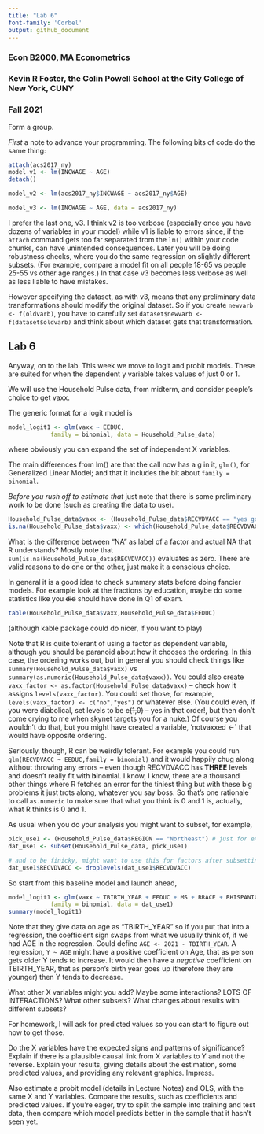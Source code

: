 ---
title: "Lab 6"
font-family: 'Corbel'
output: github_document
---
  
### Econ B2000, MA Econometrics
### Kevin R Foster, the Colin Powell School at the City College of New York, CUNY
### Fall 2021

Form a group.

*First* a note to advance your programming. The following bits of code do the same thing:
```{r eval=FALSE}
attach(acs2017_ny)
model_v1 <- lm(INCWAGE ~ AGE)
detach()

model_v2 <- lm(acs2017_ny$INCWAGE ~ acs2017_ny$AGE)

model_v3 <- lm(INCWAGE ~ AGE, data = acs2017_ny)

```
I prefer the last one, v3. I think v2 is too verbose (especially once you have dozens of variables in your model) while v1 is liable to errors since, if the `attach` command gets too far separated from the `lm()` within your code chunks, can have unintended consequences. Later you will be doing robustness checks, where you do the same regression on slightly different subsets. (For example, compare a model fit on all people 18-65 vs people 25-55 vs other age ranges.) In that case v3 becomes less verbose as well as less liable to have mistakes.

However specifying the dataset, as with v3, means that any preliminary data transformations should modify the original dataset. So if you create `newvarb <- f(oldvarb)`, you have to carefully set `dataset$newvarb <- f(dataset$oldvarb)` and think about which dataset gets that transformation.


## Lab 6

Anyway, on to the lab. This week we move to logit and probit models. These are suited for when the dependent y variable takes values of just 0 or 1.

We will use the Household Pulse data, from midterm, and consider people's choice to get vaxx.

The generic format for a logit model is
```{r eval=FALSE}
model_logit1 <- glm(vaxx ~ EEDUC,
            family = binomial, data = Household_Pulse_data)
```
where obviously you can expand the set of independent X variables.

The main differences from lm() are that the call now has a g in it, `glm()`, for Generalized Linear Model; and that it includes the bit about `family = binomial`.

*Before you rush off to estimate that* just note that there is some preliminary work to be done (such as creating the data to use).

```{r eval=FALSE}
Household_Pulse_data$vaxx <- (Household_Pulse_data$RECVDVACC == "yes got vaxx")
is.na(Household_Pulse_data$vaxx) <- which(Household_Pulse_data$RECVDVACC == "NA") 

```
What is the difference between "NA" as label of a factor and actual NA that R understands? Mostly note that `sum(is.na(Household_Pulse_data$RECVDVACC))` evaluates as zero. There are valid reasons to do one or the other, just make it a conscious choice.

In general it is a good idea to check summary stats before doing fancier models. For example look at the fractions by education, maybe do some statistics like you ~~did~~ should have done in Q1 of exam.

```{r eval=FALSE}
table(Household_Pulse_data$vaxx,Household_Pulse_data$EEDUC)
```
(although kable package could do nicer, if you want to play)

Note that R is quite tolerant of using a factor as dependent variable, although you should be paranoid about how it chooses the ordering. In this case, the ordering works out, but in general you should check things like `summary(Household_Pulse_data$vaxx)` vs `summary(as.numeric(Household_Pulse_data$vaxx))`. You could also create `vaxx_factor <- as.factor(Household_Pulse_data$vaxx)` -- check how it assigns `levels(vaxx_factor)`. You could set those, for example, `levels(vaxx_factor) <- c("no","yes")` or whatever else. (You could even, if you were diabolical, set levels to be ~~c(1,0)~~ -- yes in that order!, but then don't come crying to me when skynet targets you for a nuke.) Of course you wouldn't do that, but you might have created a variable, 'notvaxxed <-` that would have opposite ordering.

Seriously, though, R can be weirdly tolerant. For example you could run `glm(RECVDVACC ~ EEDUC,family = binomial)` and it would happily chug along without throwing any errors -- even though RECVDVACC has **THREE** levels and doesn't really fit with **bi**nomial. I know, I know, there are a thousand other things where R fetches an error for the tiniest thing but with these big problems it just trots along, whatever you say boss. So that's one rationale to call `as.numeric` to make sure that what you think is 0 and 1 is, actually, what R thinks is 0 and 1.

As usual when you do your analysis you might want to subset, for example,
```{r eval=FALSE}
pick_use1 <- (Household_Pulse_data$REGION == "Northeast") # just for example!
dat_use1 <- subset(Household_Pulse_data, pick_use1)

# and to be finicky, might want to use this for factors after subsetting in case some get lost
dat_use1$RECVDVACC <- droplevels(dat_use1$RECVDVACC) 

```

So start from this baseline model and launch ahead,
```{r eval=FALSE}
model_logit1 <- glm(vaxx ~ TBIRTH_YEAR + EEDUC + MS + RRACE + RHISPANIC + GENID_DESCRIBE,
            family = binomial, data = dat_use1)
summary(model_logit1)

```

Note that they give data on age as "TBIRTH_YEAR" so if you put that into a regression, the coefficient sign swaps from what we usually think of, if we had AGE in the regression. Could define `AGE <- 2021 - TBIRTH_YEAR`. A regression, `Y ~ AGE` might have a positive coefficient on Age, that as person gets older Y tends to increase. It would then have a *negative* coefficient on TBIRTH_YEAR, that as person's birth year goes up (therefore they are younger) then Y tends to decrease.

What other X variables might you add? Maybe some interactions? LOTS OF INTERACTIONS? What other subsets? What changes about results with different subsets?

For homework, I will ask for predicted values so you can start to figure out how to get those.

Do the X variables have the expected signs and patterns of significance? Explain if there is a plausible causal link from X variables to Y and not the reverse. Explain your results, giving details about the estimation, some predicted values, and providing any relevant graphics. Impress.

Also estimate a probit model (details in Lecture Notes) and OLS, with the same X and Y variables. Compare the results, such as coefficients and predicted values. If you're eager, try to split the sample into training and test data, then compare which model predicts better in the sample that it hasn't seen yet.





